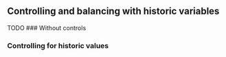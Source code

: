 ## Controlling and balancing with historic variables

TODO
### Without controls

### Controlling for historic values
